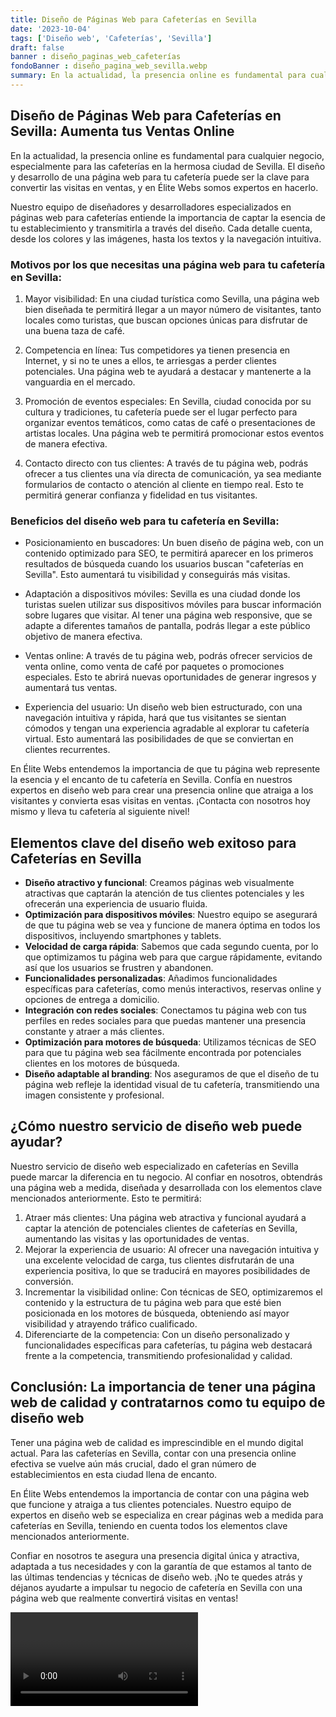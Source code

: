 ```yaml
---
title: Diseño de Páginas Web para Cafeterías en Sevilla
date: '2023-10-04'
tags: ['Diseño web', 'Cafeterías', 'Sevilla']
draft: false
banner : diseño_paginas_web_cafeterías
fondoBanner : diseño_pagina_web_sevilla.webp
summary: En la actualidad, la presencia online es fundamental para cualquier negocio, especialmente para las cafeterías en la hermosa ciudad de Sevilla. El diseño y desarrollo de una página web para tu cafetería puede ser la clave para convertir las visitas en ventas, y en Élite Webs somos expertos en hacerlo.
---
```


## Diseño de Páginas Web para Cafeterías en Sevilla: Aumenta tus Ventas Online

En la actualidad, la presencia online es fundamental para cualquier negocio, especialmente para las cafeterías en la hermosa ciudad de Sevilla. El diseño y desarrollo de una página web para tu cafetería puede ser la clave para convertir las visitas en ventas, y en Élite Webs somos expertos en hacerlo.

Nuestro equipo de diseñadores y desarrolladores especializados en páginas web para cafeterías entiende la importancia de captar la esencia de tu establecimiento y transmitirla a través del diseño. Cada detalle cuenta, desde los colores y las imágenes, hasta los textos y la navegación intuitiva. 

### Motivos por los que necesitas una página web para tu cafetería en Sevilla:

1. Mayor visibilidad: En una ciudad turística como Sevilla, una página web bien diseñada te permitirá llegar a un mayor número de visitantes, tanto locales como turistas, que buscan opciones únicas para disfrutar de una buena taza de café.

2. Competencia en línea: Tus competidores ya tienen presencia en Internet, y si no te unes a ellos, te arriesgas a perder clientes potenciales. Una página web te ayudará a destacar y mantenerte a la vanguardia en el mercado.

3. Promoción de eventos especiales: En Sevilla, ciudad conocida por su cultura y tradiciones, tu cafetería puede ser el lugar perfecto para organizar eventos temáticos, como catas de café o presentaciones de artistas locales. Una página web te permitirá promocionar estos eventos de manera efectiva.

4. Contacto directo con tus clientes: A través de tu página web, podrás ofrecer a tus clientes una vía directa de comunicación, ya sea mediante formularios de contacto o atención al cliente en tiempo real. Esto te permitirá generar confianza y fidelidad en tus visitantes.

### Beneficios del diseño web para tu cafetería en Sevilla:

- Posicionamiento en buscadores: Un buen diseño de página web, con un contenido optimizado para SEO, te permitirá aparecer en los primeros resultados de búsqueda cuando los usuarios buscan "cafeterías en Sevilla". Esto aumentará tu visibilidad y conseguirás más visitas.

- Adaptación a dispositivos móviles: Sevilla es una ciudad donde los turistas suelen utilizar sus dispositivos móviles para buscar información sobre lugares que visitar. Al tener una página web responsive, que se adapte a diferentes tamaños de pantalla, podrás llegar a este público objetivo de manera efectiva.

- Ventas online: A través de tu página web, podrás ofrecer servicios de venta online, como venta de café por paquetes o promociones especiales. Esto te abrirá nuevas oportunidades de generar ingresos y aumentará tus ventas.

- Experiencia del usuario: Un diseño web bien estructurado, con una navegación intuitiva y rápida, hará que tus visitantes se sientan cómodos y tengan una experiencia agradable al explorar tu cafetería virtual. Esto aumentará las posibilidades de que se conviertan en clientes recurrentes.

En Élite Webs entendemos la importancia de que tu página web represente la esencia y el encanto de tu cafetería en Sevilla. Confía en nuestros expertos en diseño web para crear una presencia online que atraiga a los visitantes y convierta esas visitas en ventas. ¡Contacta con nosotros hoy mismo y lleva tu cafetería al siguiente nivel!

<GifSeo />

<Cta />

## Elementos clave del diseño web exitoso para Cafeterías en Sevilla

- **Diseño atractivo y funcional**: Creamos páginas web visualmente atractivas que captarán la atención de tus clientes potenciales y les ofrecerán una experiencia de usuario fluida.
- **Optimización para dispositivos móviles**: Nuestro equipo se asegurará de que tu página web se vea y funcione de manera óptima en todos los dispositivos, incluyendo smartphones y tablets.
- **Velocidad de carga rápida**: Sabemos que cada segundo cuenta, por lo que optimizamos tu página web para que cargue rápidamente, evitando así que los usuarios se frustren y abandonen.
- **Funcionalidades personalizadas**: Añadimos funcionalidades específicas para cafeterías, como menús interactivos, reservas online y opciones de entrega a domicilio.
- **Integración con redes sociales**: Conectamos tu página web con tus perfiles en redes sociales para que puedas mantener una presencia constante y atraer a más clientes.
- **Optimización para motores de búsqueda**: Utilizamos técnicas de SEO para que tu página web sea fácilmente encontrada por potenciales clientes en los motores de búsqueda.
- **Diseño adaptable al branding**: Nos aseguramos de que el diseño de tu página web refleje la identidad visual de tu cafetería, transmitiendo una imagen consistente y profesional.

## ¿Cómo nuestro servicio de diseño web puede ayudar?

Nuestro servicio de diseño web especializado en cafeterías en Sevilla puede marcar la diferencia en tu negocio. Al confiar en nosotros, obtendrás una página web a medida, diseñada y desarrollada con los elementos clave mencionados anteriormente. Esto te permitirá:

1. Atraer más clientes: Una página web atractiva y funcional ayudará a captar la atención de potenciales clientes de cafeterías en Sevilla, aumentando las visitas y las oportunidades de ventas.
2. Mejorar la experiencia de usuario: Al ofrecer una navegación intuitiva y una excelente velocidad de carga, tus clientes disfrutarán de una experiencia positiva, lo que se traducirá en mayores posibilidades de conversión.
3. Incrementar la visibilidad online: Con técnicas de SEO, optimizaremos el contenido y la estructura de tu página web para que esté bien posicionada en los motores de búsqueda, obteniendo así mayor visibilidad y atrayendo tráfico cualificado.
4. Diferenciarte de la competencia: Con un diseño personalizado y funcionalidades específicas para cafeterías, tu página web destacará frente a la competencia, transmitiendo profesionalidad y calidad.

## Conclusión: La importancia de tener una página web de calidad y contratarnos como tu equipo de diseño web

Tener una página web de calidad es imprescindible en el mundo digital actual. Para las cafeterías en Sevilla, contar con una presencia online efectiva se vuelve aún más crucial, dado el gran número de establecimientos en esta ciudad llena de encanto.

En Élite Webs entendemos la importancia de contar con una página web que funcione y atraiga a tus clientes potenciales. Nuestro equipo de expertos en diseño web se especializa en crear páginas web a medida para cafeterías en Sevilla, teniendo en cuenta todos los elementos clave mencionados anteriormente.

Confiar en nosotros te asegura una presencia digital única y atractiva, adaptada a tus necesidades y con la garantía de que estamos al tanto de las últimas tendencias y técnicas de diseño web. ¡No te quedes atrás y déjanos ayudarte a impulsar tu negocio de cafetería en Sevilla con una página web que realmente convertirá visitas en ventas!

<Video />

<CtaBot job='Cafeterías' city='Sevilla'/>

<Gmaps query='Sevilla+españa+maps' />